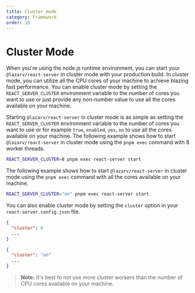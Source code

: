 ```yaml
---
title: Cluster mode
category: Framework
order: 10
---
```


# Cluster Mode

When you're using the node.js runtime environment, you can start your `@lazarv/react-server` in cluster mode with your production build. In cluster mode, you can utilize all the CPU cores of your machine to achieve blazing fast performance. You can enable cluster mode by setting the `REACT_SERVER_CLUSTER` environment variable to the number of cores you want to use or just provide any non-number value to use all the cores available on your machine.

Starting `@lazarv/react-server` in cluster mode is as simple as setting the `REACT_SERVER_CLUSTER` environment variable to the number of cores you want to use or for example `true`, `enabled`, `yes`, `on` to use all the cores available on your machine. The following example shows how to start `@lazarv/react-server` in cluster mode using the `pnpm exec` command with 8 worker threads.

```sh
REACT_SERVER_CLUSTER=8 pnpm exec react-server start
```

The following example shows how to start `@lazarv/react-server` in cluster mode using the `pnpm exec` command with all the cores available on your machine.

```sh
REACT_SERVER_CLUSTER="on" pnpm exec react-server start
```

You can also enable cluster mode by setting the `cluster` option in your `react-server.config.json` file.

```json
{
  "cluster": 8
  ...
}
```

```json
{
  "cluster": "on"
  ...
}
```

> **Note:** It's best to not use more cluster workers than the number of CPU cores available on your machine.
